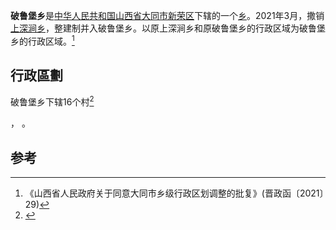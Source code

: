 {{中国乡级行政区|14/02/12/200/000
| 政府驻地 = 火石沟村
| 电话区号 = 352
}}
'''破鲁堡乡'''是[[中华人民共和国|中华人民共和国]][[山西省|山西省]][[大同市|大同市]][[新荣区|新荣区]]下辖的一个[[乡|乡]]。2021年3月，撒销[[上深涧乡|上深涧乡]]，整建制并入破鲁堡乡。以原上深涧乡和原破鲁堡乡的行政区域为破鲁堡乡的行政区域。<ref>《山西省人民政府关于同意大同市乡级行政区划调整的批复》(晋政函〔2021〕29)</ref>

== 行政區劃 ==
破鲁堡乡下辖16个村<ref>{{PRC admin/ref sgc|14/02/12/200/000}}</ref>

{{PRC admin/children|14/02/12/200/000}}，
{{PRC admin/children|14/02/12/207/000}}。

== 参考 ==
{{reflist}}

{{PRC admin/navcat|14/02/12/200/000}}